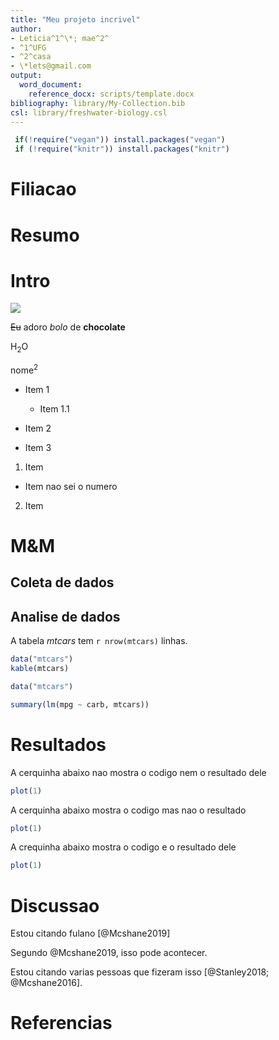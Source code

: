 ```yaml
---
title: "Meu projeto incrivel"
author: 
- Leticia^1^\*; mae^2^
- ^1^UFG
- ^2^casa
- \*lets@gmail.com
output: 
  word_document:
    reference_docx: scripts/template.docx
bibliography: library/My-Collection.bib
csl: library/freshwater-biology.csl
---
```


```r
 if(!require("vegan")) install.packages("vegan")
 if (!require("knitr")) install.packages("knitr")

```
<!-- https://github.com/citation-style-language/styles -->

# Filiacao

# Resumo

# Intro

![](figuras/meuplot.png)

~~Eu~~ adoro *bolo* de **chocolate**

H~2~O

nome^2^

- Item 1
  - Item 1.1

- Item 2

- Item 3

1. Item
  - Item nao sei o numero

2. Item

# M&M

## Coleta de dados

## Analise de dados


A tabela *mtcars* tem `r nrow(mtcars)` linhas. 

```r
data("mtcars")
kable(mtcars)
```


```r
data("mtcars")

summary(lm(mpg ~ carb, mtcars))
```


# Resultados

A cerquinha abaixo nao mostra o codigo nem o resultado dele

```r
plot(1)
```

A cerquinha abaixo mostra o codigo mas nao o resultado

```r
plot(1)

```

A crequinha abaixo mostra o codigo e o resultado dele

```r
plot(1)

```


# Discussao

Estou citando fulano [@Mcshane2019]

Segundo @Mcshane2019, isso pode acontecer.

Estou citando varias pessoas que fizeram isso [@Stanley2018; @Mcshane2016].

# Referencias